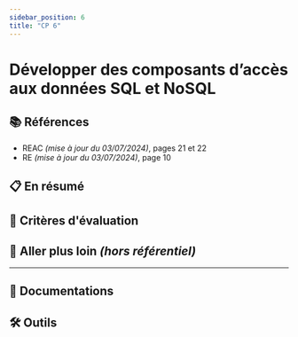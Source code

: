 ```yaml
---
sidebar_position: 6
title: "CP 6"
---
```



# Développer des composants d’accès aux données SQL et NoSQL

## 📚 Références

- REAC _(mise à jour du 03/07/2024)_, pages 21 et 22
- RE _(mise à jour du 03/07/2024)_, page 10

## 📋 En résumé

## 🎯 Critères d'évaluation

## 🤯 Aller plus loin _(hors référentiel)_

---

## 🧠 Documentations

## 🛠️ Outils
